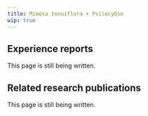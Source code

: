 ---
title: Mimosa tenuiflora + Psilocybin
wip: true
---

## Experience reports

This page is still being written.

## Related research publications

This page is still being written.

